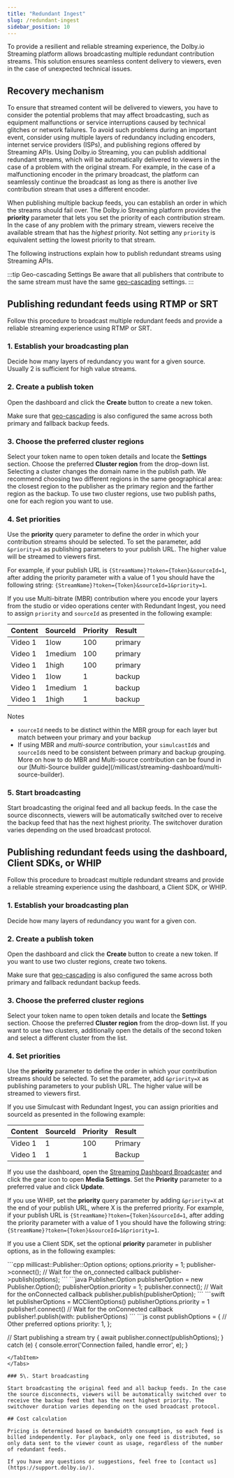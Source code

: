 ```yaml
---
title: "Redundant Ingest"
slug: /redundant-ingest
sidebar_position: 10
---
```

To provide a resilient and reliable streaming experience, the Dolby.io Streaming platform allows broadcasting multiple redundant contribution streams. This solution ensures seamless content delivery to viewers, even in the case of unexpected technical issues.

## Recovery mechanism

To ensure that streamed content will be delivered to viewers, you have to consider the potential problems that may affect broadcasting, such as equipment malfunctions or service interruptions caused by technical glitches or network failures. To avoid such problems during an important event, consider using multiple layers of redundancy including encoders, internet service providers (ISPs), and publishing regions offered by Streaming APIs. Using Dolby.io Streaming, you can publish additional redundant streams, which will be automatically delivered to viewers in the case of a problem with the original stream. For example, in the case of a malfunctioning encoder in the primary broadcast, the platform can seamlessly continue the broadcast as long as there is another live contribution stream that uses a different encoder. 

When publishing multiple backup feeds, you can establish an order in which the streams should fail over. The Dolby.io Streaming platform provides the **priority** parameter that lets you set the priority of each contribution stream. In the case of any problem with the primary stream, viewers receive the available stream that has the _highest_ priority. Not setting any `priority` is equivalent setting the lowest priority to that stream. 

The following instructions explain how to publish redundant streams using Streaming APIs. 

:::tip Geo-cascading Settings
Be aware that all publishers that contribute to the same stream must have the same [geo-cascading](/millicast/distribution/multi-region-support/geo-cascading.mdx) settings.
:::

## Publishing redundant feeds using RTMP or SRT

Follow this procedure to broadcast multiple redundant feeds and provide a reliable streaming experience using RTMP or SRT.

### 1\. Establish your broadcasting plan

Decide how many layers of redundancy you want for a given source.  Usually 2 is sufficient for high value streams.

### 2\. Create a publish token

Open the dashboard and click the **Create** button to create a new token. 

Make sure that [geo-cascading](/millicast/distribution/multi-region-support/geo-cascading.mdx) is also configured the same across both primary and fallback backup feeds.

### 3\. Choose the preferred cluster regions

Select your token name to open token details and locate the **Settings** section. Choose the preferred **Cluster region** from the drop-down list. Selecting a cluster changes the domain name in the publish path. We recommend choosing two different regions in the same geographical area: the closest region to the publisher as the primary region and the farther region as the backup. To use two cluster regions, use two publish paths, one for each region you want to use. 

### 4\. Set priorities

Use the **priority** query parameter to define the order in which your contribution streams should be selected. To set the parameter, add `&priority=X` as publishing parameters to your publish URL.  The higher value will be streamed to viewers first.

For example, if your publish URL is `{StreamName}?token={Token}&sourceId=1`, after adding the priority parameter with a value of 1 you should have the following string: `{StreamName}?token={Token}&sourceId=1&priority=1`.

If you use Multi-bitrate (MBR) contribution where you encode your layers from the studio or video operations center with Redundant Ingest, you need to assign `priority` and `sourceId` as presented in the following example:

| Content | SourceId | Priority | Result  |
| :------ | :------- | :------- | :------ |
| Video 1 | 1low     | 100      | primary |
| Video 1 | 1medium  | 100      | primary |
| Video 1 | 1high    | 100      | primary |
| Video 1 | 1low     | 1        | backup  |
| Video 1 | 1medium  | 1        | backup  |
| Video 1 | 1high    | 1        | backup  |

Notes

- `sourceId` needs to be distinct within the MBR group for each layer but match between your primary and your backup
- If using MBR and _multi-source_ contribution, your `simulcastId`s and `sourceId`s need to be consistent between primary and backup grouping.  More on how to do MBR and Multi-source contribution can be found in our \[Multi-Source builder guide](/millicast/streaming-dashboard/multi-source-builder).

### 5\. Start broadcasting

Start broadcasting the original feed and all backup feeds. In the case the source disconnects, viewers will be automatically switched over to receive the backup feed that has the next highest priority. The switchover duration varies depending on the used broadcast protocol.

## Publishing redundant feeds using the dashboard, Client SDKs, or WHIP

Follow this procedure to broadcast multiple redundant streams and provide a reliable streaming experience using the dashboard, a Client SDK, or WHIP.

### 1\. Establish your broadcasting plan

Decide how many layers of redundancy you want for a given con.

### 2\. Create a publish token

Open the dashboard and click the **Create** button to create a new token. If you want to use two cluster regions, create two tokens.

Make sure that [geo-cascading](/millicast/distribution/multi-region-support/geo-cascading.mdx) is also configured the same across both primary and fallback redundant backup feeds.

### 3\. Choose the preferred cluster regions

Select your token name to open token details and locate the **Settings** section. Choose the preferred **Cluster region** from the drop-down list. If you want to use two clusters, additionally open the details of the second token and select a different cluster from the list.

### 4\. Set priorities

Use the **priority**  parameter to define the order in which your contribution streams should be selected. To set the parameter, add `&priority=X` as publishing parameters to your publish URL.  The higher value will be streamed to viewers first.

If you use Simulcast with Redundant Ingest, you can assign priorities and sourceId as presented in the following example:

| Content | SourceId | Priority | Result  |
| :------ | :------- | :------- | :------ |
| Video 1 | 1        | 100      | Primary |
| Video 1 | 1        | 1        | Backup  |

If you use the dashboard, open the [Streaming Dashboard Broadcaster](/millicast/streaming-dashboard/how-to-broadcast-in-dashboard.md) and click the gear icon to open **Media Settings**. Set the **Priority** parameter to a preferred value and click **Update**.

If you use WHIP, set the **priority** query parameter by adding `&priority=X` at the end of your publish URL, where X is the preferred priority. For example, if your publish URL is `{StreamName}?token={Token}&sourceId=1`, after adding the priority parameter with a value of 1 you should have the following string: `{StreamName}?token={Token}&sourceId=1&priority=1`. 

If you use a Client SDK, set the optional **priority** parameter in publisher options, as in the following examples:


<Tabs>

<TabItem value="cpp" label="C++">
```cpp
millicast::Publisher::Option options;
options.priority = 1;
publisher->connect();
// Wait for the on_connected callback
publisher->publish(options);
```
</TabItem>

<TabItem value="java" label="Android">
```java
Publisher.Option publisherOption = new Publisher.Option();
publisherOption.priority = 1;
publisher.connect();
// Wait for the onConnected callback
publisher.publish(publisherOption);
```
</TabItem>

<TabItem value="swift" label="iOS">
```swift
let publisherOptions = MCClientOptions()
publisherOptions.priority = 1
publisher!.connect()
// Wait for the onConnected callback
publisher!.publish(with: publisherOptions)
```
</TabItem>

<TabItem value="javascript" label="Web SDK">
```js
const publishOptions = {
  // Other preferred options
  priority: 1,
};

// Start publishing a stream
try {
  await publisher.connect(publishOptions);
} catch (e) {
  console.error('Connection failed, handle error', e);
}
```
</TabItem>
</Tabs>

### 5\. Start broadcasting

Start broadcasting the original feed and all backup feeds. In the case the source disconnects, viewers will be automatically switched over to receive the backup feed that has the next highest priority. The switchover duration varies depending on the used broadcast protocol.

## Cost calculation

Pricing is determined based on bandwidth consumption, so each feed is billed independently. For playback, only one feed is distributed, so only data sent to the viewer count as usage, regardless of the number of redundant feeds.

If you have any questions or suggestions, feel free to [contact us](https://support.dolby.io/).
